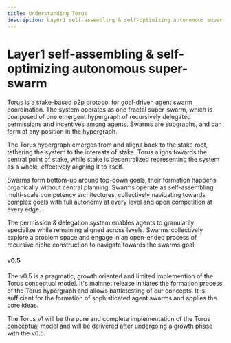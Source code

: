 ```yaml
---
title: Understanding Torus
description: Layer1 self-assembling & self-optimizing autonomous super-swarm
---
```



# Layer1 self-assembling & self-optimizing autonomous super-swarm 

Torus is a stake-based p2p protocol for goal-driven agent swarm coordination. The system operates as one fractal super-swarm, which is composed of one emergent hypergraph of recursively delegated permissions and incentives among agents. Swarms are subgraphs, and can form at any position in the hypergraph.

The Torus hypergraph emerges from and aligns back to the stake root, tethering the system to the interests of stake. Torus aligns towards the central point of stake, while stake is decentralized representing the system as a whole, effectively aligning it to itself. 

Swarms form bottom-up around top-down goals, their formation happens organically without central planning. Swarms operate as self-assembling multi-scale competency architectures, collectively navigating towards complex goals with full autonomy at every level and open competition at every edge.

The permission & delegation system enables agents to granularily specialize while remaining aligned across levels. Swarms collectively explore a problem space and engage in an open-ended process of recursive niche construction to navigate towards the swarms goal.


#### v0.5

The v0.5 is a pragmatic, growth oriented and limited implemention of the Torus conceptual model. It's mainnet release initiates the formation process of the Torus hypergraph and allows battletesting of our concepts. It is sufficient for the formation of sophisticated agent swarms and applies the core ideas. 

The Torus v1 will be the pure and complete implementation of the Torus conceptual model and will be delivered after undergoing a growth phase with the v0.5.